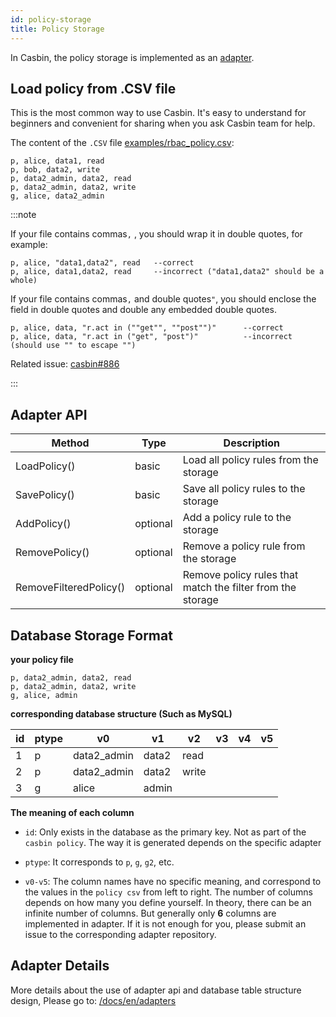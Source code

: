 ```yaml
---
id: policy-storage
title: Policy Storage
---
```


In Casbin, the policy storage is implemented as an [adapter](/docs/en/adapters). 

## Load policy from .CSV file

This is the most common way to use Casbin. It's easy to understand for beginners and convenient for sharing when you ask Casbin team for help.

The content of the `.CSV` file [examples/rbac_policy.csv](https://github.com/casbin/casbin/blob/master/examples/rbac_policy.csv):

```
p, alice, data1, read
p, bob, data2, write
p, data2_admin, data2, read
p, data2_admin, data2, write
g, alice, data2_admin
```

:::note

If your file contains commas``,`` , you should wrap it in double quotes, for example:

```
p, alice, "data1,data2", read	--correct
p, alice, data1,data2, read		--incorrect ("data1,data2" should be a whole)
```

If your file contains commas``,`` and double quotes``"``, you should enclose the field in double quotes and double any embedded double quotes.

```
p, alice, data, "r.act in (""get"", ""post"")"		--correct
p, alice, data, "r.act in ("get", "post")"			--incorrect (should use "" to escape "")
```

Related issue: [casbin#886](https://github.com/casbin/casbin/issues/886)

:::

## Adapter API

Method | Type | Description
----|------|----
LoadPolicy() | basic | Load all policy rules from the storage
SavePolicy() | basic | Save all policy rules to the storage
AddPolicy() | optional | Add a policy rule to the storage
RemovePolicy() | optional | Remove a policy rule from the storage
RemoveFilteredPolicy() | optional | Remove policy rules that match the filter from the storage

## Database Storage Format

**your policy file**

```
p, data2_admin, data2, read
p, data2_admin, data2, write
g, alice, admin
```

**corresponding database structure (Such as MySQL)**

| id   | ptype | v0          | v1    | v2    | v3   | v4   | v5   |
| ---- | ----- | ----------- | ----- | ----- | ---- | ---- | ---- |
| 1    | p     | data2_admin | data2 | read  |      |      |      |
| 2    | p     | data2_admin | data2 | write |      |      |      |
| 3    | g     | alice       | admin |       |      |      |      |

**The meaning of each column**

- ``id``: Only exists in the database as the primary key. Not as part of the ``casbin policy``. The way it is generated depends on the specific adapter

- ``ptype``: It corresponds to ``p``, ``g``, ``g2``, etc.
- ``v0-v5``: The column names have no specific meaning, and correspond to the values in the ``policy csv`` from left to right. The number of columns depends on how many you define yourself. In theory, there can be an infinite number of columns. But generally only **6** columns are implemented in adapter. If it is not enough for you, please submit an issue to the corresponding adapter repository. 

## Adapter Details

More details about the use of adapter api and database table structure design,  Please go to:  [/docs/en/adapters](/docs/en/adapters)
